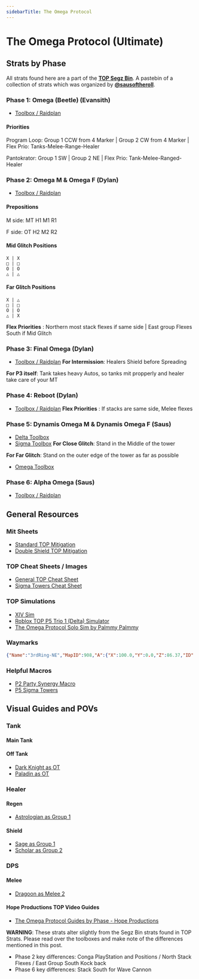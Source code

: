```yaml
---
sidebarTitle: The Omega Protocol
---
```

# The Omega Protocol (Ultimate)
## Strats by Phase
All strats found here are a part of the **[TOP Segz Bin](https://pastebin.com/PyBmi5N4)**. A pastebin of a collection of strats which was organized by **[@sausoftheroll](https://link.space/@sausoftheroll)**.
### Phase 1: Omega (Beetle) (Evansith)
- [Toolbox / Raidplan](https://ff14.toolboxgaming.space/?id=758088204654761&preview=1)
#### Priorities
Program Loop: Group 1 CCW from 4 Marker | Group 2 CW from 4 Marker | Flex Prio: Tanks-Melee-Range-Healer

Pantokrator: Group 1 SW | Group 2 NE | Flex Prio: Tank-Melee-Ranged-Healer
### Phase 2: Omega M & Omega F (Dylan)
- [Toolbox / Raidplan](https://ff14.toolboxgaming.space/?id=324285310725761&preview=1)
#### Prepositions
M side: MT H1 M1 R1

F side: OT H2 M2 R2
#### Mid Glitch Positions    
```text
X | X  
□ | □  
O | O  
△ | △
```
#### Far Glitch Positions
```text
X | △  
□ | □  
O | O  
△ | X  
```

**Flex Priorities** : Northern most stack flexes if same side | East group Flexes South if Mid Glitch
### Phase 3: Final Omega (Dylan)
- [Toolbox / Raidplan](https://ff14.toolboxgaming.space/?id=243183080764761&preview=1)
**For Intermission**: Healers Shield before Spreading

**For P3 itself**: Tank takes heavy Autos, so tanks mit propperly and healer take care of your MT
### Phase 4: Reboot (Dylan)
- [Toolbox / Raidplan](https://ff14.toolboxgaming.space/?id=595188367474761&preview=1)
**Flex Priorities** : If stacks are same side, Melee flexes
### Phase 5: Dynamis Omega M & Dynamis Omega F (Saus)
- [Delta Toolbox](https://ff14.toolboxgaming.space/?id=732288275415761&preview=1)
- [Sigma Toolbox](https://ff14.toolboxgaming.space/?id=107380954136761&preview=1)
**For Close Glitch**: Stand in the Middle of the tower

**For Far Glitch**: Stand on the outer edge of the tower as far as possible
- [Omega Toolbox](https://ff14.toolboxgaming.space/?id=078384491946761&preview=1)
### Phase 6: Alpha Omega (Saus)
- [Toolbox / Raidplan](https://ff14.toolboxgaming.space/?id=829484027197761&preview=1)
## General Resources
### Mit Sheets
- [Standard TOP Mitigation](https://docs.google.com/spreadsheets/d/1ROErvG1BhTuNvXqPGcR6ZyyhJ7uNTZdf2WzKyVj9hh4/edit#gid=58668446)
- [Double Shield TOP Mitigation](https://docs.google.com/document/d/18qXjlpCGSGlC3wV7J9kMXj6KhDK5hnxkHhLQd6WUdbI/edit)
### TOP Cheat Sheets / Images
- [General TOP Cheat Sheet](https://raw.githubusercontent.com/naurffxiv/assets/main/Toolbox%20Resources/TOP/TOPCheatSheet.png)
- [Sigma Towers Cheat Sheet](https://raw.githubusercontent.com/naurffxiv/assets/main/Toolbox%20Resources/TOP/SigmaTowers.png)
### TOP Simulations
- [XIV Sim](https://www.xivsim.com/top/)
- [Roblox TOP P5 Trio 1 (Delta) Simulator](https://www.roblox.com/games/12341874643/TOP-P5-Trio-1-Delta-Simulator)
- [The Omega Protocol Solo Sim by Palmmy Palmmy](https://palmmy.itch.io/the-omega-protocol-solo-sim)
### Waymarks
```json copy filename="3rdRing-NE"
{"Name":"3rdRing-NE","MapID":908,"A":{"X":100.0,"Y":0.0,"Z":86.37,"ID":0,"Active":true},"B":{"X":113.63,"Y":0.0,"Z":100.0,"ID":1,"Active":true},"C":{"X":100.0,"Y":0.0,"Z":113.63,"ID":2,"Active":true},"D":{"X":86.37,"Y":0.0,"Z":100.0,"ID":3,"Active":true},"One":{"X":109.58,"Y":0.0,"Z":90.42,"ID":4,"Active":true},"Two":{"X":109.58,"Y":0.0,"Z":109.58,"ID":5,"Active":true},"Three":{"X":90.42,"Y":0.0,"Z":109.58,"ID":6,"Active":true},"Four":{"X":90.42,"Y":0.0,"Z":90.42,"ID":7,"Active":true}}
```
### Helpful Macros
- [P2 Party Synergy Macro](https://na.finalfantasyxiv.com/lodestone/character/32395309/blog/5397145/)
- [P5 Sigma Towers](https://pastebin.com/4JgXYRUy)
## Visual Guides and POVs
### Tank
#### Main Tank
#### Off Tank
- [Dark Knight as OT](<https://youtu.be/GMYBt4gwAS8>) 
- [Paladin as OT](<https://youtu.be/RRwEan9E8tI>) 
### Healer
#### Regen
- [Astrologian as Group 1](<https://www.twitch.tv/videos/2150367082>) 
#### Shield
- [Sage as Group 1](<https://www.twitch.tv/videos/2150365092>) 
- [Scholar as Group 2](<https://www.twitch.tv/videos/2150371247>)
### DPS
#### Melee
- [Dragoon as Melee 2](<https://youtu.be/EB2WRAOAph0>) 
#### Hope Productions TOP Video  Guides
- [The Omega Protocol Guides by Phase - Hope Productions](https://youtube.com/playlist?list=PLixgV1VoA2xr87_QcWDMyzAzR88SwVtIK&si=2u-7PYvqaNjmftG5)

**WARNING**: These strats alter slightly from the Segz Bin strats found in TOP Strats. Please read over the toolboxes and make note of the differences mentioned in this post.
- Phase 2 key differences: Conga PlayStation and Positions / North Stack Flexes /  East Group South Kock back
- Phase 6 key differences: Stack South for Wave Cannon